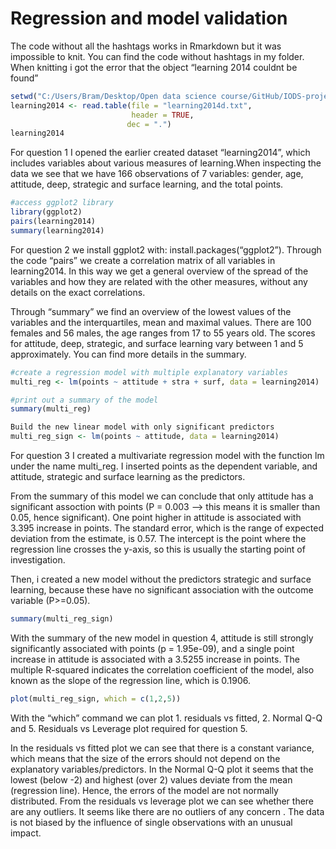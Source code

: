 # Regression and model validation
The code without all the hashtags works in Rmarkdown but it was impossible to knit. You can find the code without hashtags in my folder. When knitting i got the error that the object "learning 2014 couldnt be found"

```r
setwd("C:/Users/Bram/Desktop/Open data science course/GitHub/IODS-project/data")
learning2014 <- read.table(file = "learning2014d.txt",
                           header = TRUE,
                          dec = ".")
learning2014
```
For question 1 I opened the earlier created dataset "learning2014", which includes variables about various measures of learning.When inspecting the data we see that we have 166 observations of 7 variables: gender, age, attitude, deep, strategic and surface learning, and the total points.

 
```r
#access ggplot2 library
library(ggplot2)
pairs(learning2014)
summary(learning2014)
```
For question 2 we install ggplot2 with: install.packages("ggplot2"). Through the code "pairs" we create a correlation matrix of all variables in learning2014. In this way we get a general overview of the spread of the variables and how they are related with the other measures, without any details on the exact correlations. 

Through "summary" we find an overview of the lowest values of the variables and the interquartiles, mean and maximal values. There are 100 females and 56 males, the age ranges from 17 to 55 years old. The scores for attitude, deep, strategic, and surface learning vary between 1 and 5 approximately. You can find more details in the summary.

```r
#create a regression model with multiple explanatory variables
multi_reg <- lm(points ~ attitude + stra + surf, data = learning2014)

#print out a summary of the model
summary(multi_reg)

Build the new linear model with only significant predictors
multi_reg_sign <- lm(points ~ attitude, data = learning2014)
```
For question 3 I created a multivariate regression model with the function lm under the name multi_reg. I inserted points as the dependent variable, and attitude, strategic and surface learning as the predictors.

From the summary of this model we can conclude that only attitude has a significant assoction with points (P = 0.003 --> this means it is smaller than 0.05, hence significant). One point higher in attitude is associated with 3.395 increase in points. The standard error, which is the range of expected deviation from the estimate, is 0.57. The intercept is the point where the regression line crosses the y-axis, so this is usually the starting point of investigation.

Then, i created a new model without the predictors strategic and surface learning, because these have no significant association with the outcome variable (P>=0.05).


```r
summary(multi_reg_sign)
```
With the summary of the new model in question 4, attitude is still strongly significantly associated with points (p = 1.95e-09), and a single point increase in attitude is associated with a 3.5255 increase in points. The multiple R-squared indicates the correlation coefficient of the model, also known as the slope of the regression line, which is 0.1906. 

```r
plot(multi_reg_sign, which = c(1,2,5))
```
With the "which" command we can plot 1. residuals vs fitted, 2. Normal Q-Q and 5. Residuals vs Leverage plot required for question 5.

In the residuals vs fitted plot we can see that there is a constant variance, which means that the size of the errors should not depend on the explanatory variables/predictors.
In the Normal Q-Q plot it seems that the lowest (below -2) and highest (over 2) values deviate from the mean (regression line). Hence, the errors of the model are not normally distributed.
From the residuals vs leverage plot we can see whether there are any outliers. It seems like there are no outliers of any concern . The data is not biased by the influence of single observations with an unusual impact.
